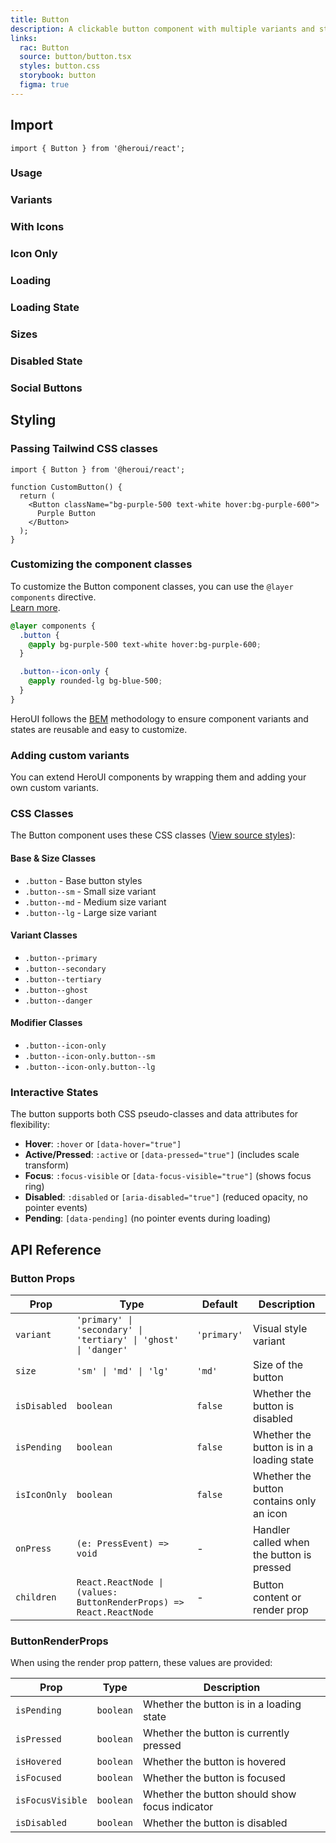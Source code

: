 ```yaml
---
title: Button
description: A clickable button component with multiple variants and states
links:
  rac: Button
  source: button/button.tsx
  styles: button.css
  storybook: button
  figma: true
---
```


## Import

```tsx
import { Button } from '@heroui/react';
```

### Usage

<ComponentPreview
  name="button-basic"
/>

### Variants


<ComponentPreview
  name="button-variants"
/>

### With Icons

<ComponentPreview
  name="button-with-icons"
/>

### Icon Only

<ComponentPreview
  name="button-icon-only"
/>

### Loading

<ComponentPreview
  name="button-loading"
/>

### Loading State

<ComponentPreview
  name="button-loading-state"
/>

### Sizes

<ComponentPreview
  name="button-sizes"
/>

### Disabled State


<ComponentPreview
  name="button-disabled"
/>

### Social Buttons

<ComponentPreview
  name="button-social"
/>

## Styling

### Passing Tailwind CSS classes

```tsx
import { Button } from '@heroui/react';

function CustomButton() {
  return (
    <Button className="bg-purple-500 text-white hover:bg-purple-600">
      Purple Button
    </Button>
  );
}
```

### Customizing the component classes

To customize the Button component classes, you can use the `@layer components` directive.
<br/>[Learn more](https://tailwindcss.com/docs/adding-custom-styles#adding-component-classes).

```css
@layer components {
  .button {
    @apply bg-purple-500 text-white hover:bg-purple-600;
  }

  .button--icon-only {
    @apply rounded-lg bg-blue-500;
  }
}
```

HeroUI follows the [BEM](https://getbem.com/) methodology to ensure component variants and states are reusable and easy to customize.

### Adding custom variants

You can extend HeroUI components by wrapping them and adding your own custom variants.

<ComponentPreview
  name="button-custom-variants"
/>

### CSS Classes

The Button component uses these CSS classes ([View source styles](https://github.com/heroui-inc/heroui/blob/v3/packages/styles/components/button.css)):

#### Base & Size Classes
- `.button` - Base button styles
- `.button--sm` - Small size variant
- `.button--md` - Medium size variant
- `.button--lg` - Large size variant

#### Variant Classes
- `.button--primary`
- `.button--secondary`
- `.button--tertiary`
- `.button--ghost`
- `.button--danger`

#### Modifier Classes
- `.button--icon-only`
- `.button--icon-only.button--sm`
- `.button--icon-only.button--lg`

### Interactive States

The button supports both CSS pseudo-classes and data attributes for flexibility:

- **Hover**: `:hover` or `[data-hover="true"]`
- **Active/Pressed**: `:active` or `[data-pressed="true"]` (includes scale transform)
- **Focus**: `:focus-visible` or `[data-focus-visible="true"]` (shows focus ring)
- **Disabled**: `:disabled` or `[aria-disabled="true"]` (reduced opacity, no pointer events)
- **Pending**: `[data-pending]` (no pointer events during loading)

## API Reference

### Button Props

| Prop | Type | Default | Description |
|------|------|---------|-------------|
| `variant` | `'primary' \| 'secondary' \| 'tertiary' \| 'ghost' \| 'danger'` | `'primary'` | Visual style variant |
| `size` | `'sm' \| 'md' \| 'lg'` | `'md'` | Size of the button |
| `isDisabled` | `boolean` | `false` | Whether the button is disabled |
| `isPending` | `boolean` | `false` | Whether the button is in a loading state |
| `isIconOnly` | `boolean` | `false` | Whether the button contains only an icon |
| `onPress` | `(e: PressEvent) => void` | - | Handler called when the button is pressed |
| `children` | `React.ReactNode \| (values: ButtonRenderProps) => React.ReactNode` | - | Button content or render prop |

### ButtonRenderProps

When using the render prop pattern, these values are provided:

| Prop | Type | Description |
|------|------|-------------|
| `isPending` | `boolean` | Whether the button is in a loading state |
| `isPressed` | `boolean` | Whether the button is currently pressed |
| `isHovered` | `boolean` | Whether the button is hovered |
| `isFocused` | `boolean` | Whether the button is focused |
| `isFocusVisible` | `boolean` | Whether the button should show focus indicator |
| `isDisabled` | `boolean` | Whether the button is disabled |

